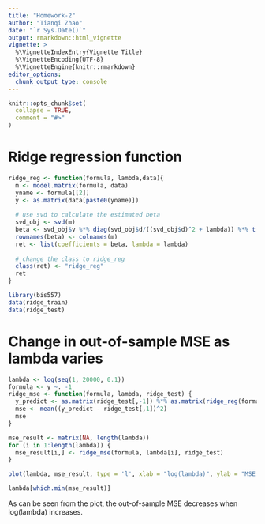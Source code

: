 ```yaml
---
title: "Homework-2"
author: "Tianqi Zhao"
date: "`r Sys.Date()`"
output: rmarkdown::html_vignette
vignette: >
  %\VignetteIndexEntry{Vignette Title}
  %\VignetteEncoding{UTF-8}
  %\VignetteEngine{knitr::rmarkdown}
editor_options: 
  chunk_output_type: console
---
```


```r
knitr::opts_chunk$set(
  collapse = TRUE,
  comment = "#>"
)
```

# Ridge regression function
```r
ridge_reg <- function(formula, lambda,data){
  m <- model.matrix(formula, data)
  yname <- formula[[2]]
  y <- as.matrix(data[paste0(yname)])
  
  # use svd to calculate the estimated beta
  svd_obj <- svd(m)
  beta <- svd_obj$v %*% diag(svd_obj$d/((svd_obj$d)^2 + lambda)) %*% t(svd_obj$u) %*% y
  rownames(beta) <- colnames(m)
  ret <- list(coefficients = beta, lambda = lambda)
  
  # change the class to ridge_reg
  class(ret) <- "ridge_reg"
  ret
}
```

```r
library(bis557)
data(ridge_train)
data(ridge_test)
```

# Change in out-of-sample MSE as lambda varies
```r
lambda <- log(seq(1, 20000, 0.1))
formula <- y ~. -1
ridge_mse <- function(formula, lambda, ridge_test) {
  y_predict <- as.matrix(ridge_test[,-1]) %*% as.matrix(ridge_reg(formula, lambda, ridge_train)$coefficients)
  mse <- mean((y_predict - ridge_test[,1])^2)
  mse
}

mse_result <- matrix(NA, length(lambda))
for (i in 1:length(lambda)) {
  mse_result[i,] <- ridge_mse(formula, lambda[i], ridge_test)
}

plot(lambda, mse_result, type = 'l', xlab = "log(lambda)", ylab = "MSE of Test Set")

lambda[which.min(mse_result)]
```

As can be seen from the plot, the out-of-sample MSE decreases when log(lambda) increases. 